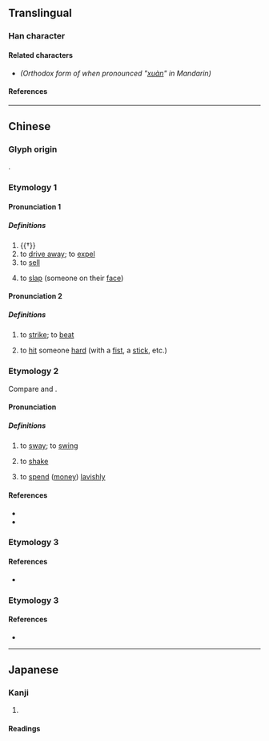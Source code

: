 {{also|㧦}}
{{character info/new}}
==Translingual==

===Han character===
{{Han char|rn=64|rad=手|as=09|sn=12|four=57020|canj=QPYR|ids=⿰扌訇}}

====Related characters====
* {{l|mul|[[㧦]]}} ''(Orthodox form of {{m|mul||揈}} when pronounced "[[xuàn]]" in Mandarin)''

====References====
{{Han ref|kx=0441.070|dkj=12329|dj=0792.030|hdz=31922.060|uh=63C8}}

----

==Chinese==

===Glyph origin===
{{Han etym}}
{{Han compound|手|訇|alt1=扌|c1=s|c2=p|t1=hand|ls=psc}}.

===Etymology 1===
{{rfe|zh|all related? Hakka 拂 (fin) seems to be cognate with Cantonese fing6}}

====Pronunciation 1====
{{zh-forms|alt=㧦,轟-“to drive away”,封-Min Nan}}
{{zh-pron
|m=hōng
|c=gwang1
|mn=hong
|mc=y
|oc=y
|cat=v
}}

=====Definitions=====
{{zh-hanzi}}

# {{†}} {{lb|zh|onomatopoeia}} {{n-g|the sound of a [[strike]].}}
# to [[drive away]]; to [[expel]]
# to [[sell]]
# {{lb|zh|Min Nan}} to [[slap]] (someone on their [[face]])

====Pronunciation 2====
{{zh-forms}}
{{zh-pron
|m=hóng
|c=fang4,fang6
|cat=v
}}

=====Definitions=====
{{zh-hanzi}}

# {{lb|zh|literary}} to [[strike]]; to [[beat]]
# {{lb|zh|Cantonese}} to [[hit]] someone [[hard]] (with a [[fist]], a [[stick]], etc.)

===Etymology 2===
Compare {{cog|pcc|veengh||to fling}} and {{cog|onb|feŋ²||to toss}}.

====Pronunciation ====
{{zh-forms|alt=捹,𢫕,fing}}
{{zh-pron
|c=fing6,fang6
|cat=v
}}

=====Definitions=====
{{zh-hanzi}}

# {{lb|zh|Cantonese}} to [[sway]]; to [[swing]]
# {{lb|zh|Cantonese}} to [[shake]]
# {{lb|zh|Cantonese|figurative}} to [[spend]] ([[money]]) [[lavishly]]
#: {{zh-x|將 啲 錢 亂咁 揈{fing6}|to waste money; to spend money recklessly|C}}

====References====
* {{R:twedu|C04322}}
* {{R:yue:Hanzi}}

===Etymology 3===
{{zh-see|掬|v}}

====References====
* {{R:twedu|A01607-006#62}}

===Etymology 3===
{{zh-see|㧦|v}}

====References====
* {{R:twedu|C04194-001#26}}

----

==Japanese==

===Kanji===
{{ja-kanji|grade=|rs=手09}}

# {{defn|lang=ja|sort=手09}}

====Readings====
{{ja-readings
|on=こう, けん, きく
|kun=うつ
}}